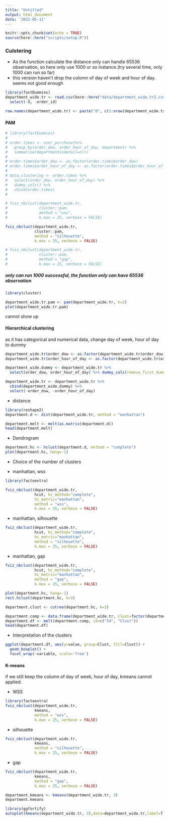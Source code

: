 ```yaml
---
title: "Untitled"
output: html_document
date: '2022-05-11'
---
```


```r
knitr::opts_chunk$set(echo = TRUE)
source(here::here("scripts/setup.R"))
```

### Culstering

* As the function calculate the distance only can handle 65536 observation, so here only use 1000 or so instance.(try several time, only 1000 can run so far)
* this version haven't  drop the colomn of day of week and hour of day. seems not good enough  

```r
library(fastDummies)
department_wide.tr <- read.csv(here::here("data/department_wide.tr2.csv")) %>%
  select(-X, -order_id)

row.names(department_wide.tr) <- paste("O", c(1:nrow(department_wide.tr)), sep="") 
```

#### PAM  


```r
# library(fastDummies)
# 
# order.times <- user_purchases%>%
#   group_by(order_dow, order_hour_of_day, department) %>%
#   summarise(departmentindetail=n())
# 
# order.times$order_dow <- as.factor(order.times$order_dow)
# order.times$order_hour_of_day <- as.factor(order.times$order_hour_of_day)
# 
# data.clustering <- order.times %>%
#   select(order_dow, order_hour_of_day) %>%
#   dummy_cols() %>%
#   cbind(order.times)
#   


```

```r
# fviz_nbclust(department_wide.tr,
#              cluster::pam,
#              method = "wss",
#              k.max = 25, verbose = FALSE)

fviz_nbclust(department_wide.tr,
             cluster::pam,
             method = "silhouette", 
             k.max = 25, verbose = FALSE)

# fviz_nbclust(department_wide.tr,
#              cluster::pam,
#              method = "gap",
#              k.max = 25, verbose = FALSE)
```
##### only can run 1000 successful, the function only can have 65536 observation

```r
library(cluster)

department_wide.tr.pam <- pam(department_wide.tr, k=2)
plot(department_wide.tr.pam)
```

cannot show up  


#### Hierarchical clustering   

as it has categorical and numerical data, change day of week, hour of day to dummy  

```r
department_wide.tr$order_dow <- as.factor(department_wide.tr$order_dow)
department_wide.tr$order_hour_of_day <- as.factor(department_wide.tr$order_hour_of_day)

department_wide.dummy <- department_wide.tr %>%
  select(order_dow, order_hour_of_day) %>% dummy_cols(remove_first_dummy = F)

department_wide.tr <- department_wide.tr %>%
  cbind(department_wide.dummy) %>%
  select(-order_dow, -order_hour_of_day)
```

- distance  
```r
library(reshape2)
department.d <- dist(department_wide.tr, method = "manhattan") 

department.melt <- melt(as.matrix(department.d))
head(department.melt)
```

- Dendrogram  

```r
department.hc <- hclust(department.d, method = "complete")
plot(department.hc, hang=-1)
```

- Choice of the number of clusters  

- manhattan, wss  

```r
library(factoextra)

fviz_nbclust(department_wide.tr,
             hcut, hc_method="complete",
             hc_metric="manhattan",
             method = "wss", 
             k.max = 25, verbose = FALSE)
```

- manhattan, silhouette  

```r
fviz_nbclust(department_wide.tr,
             hcut, hc_method="complete",
             hc_metric="manhattan",
             method = "silhouette", 
             k.max = 25, verbose = FALSE)
```

- manhattan, gap   

```r
fviz_nbclust(department_wide.tr,
             hcut, hc_method="complete",
             hc_metric="manhattan",
             method = "gap", 
             k.max = 25, verbose = FALSE)
```


```r
plot(department.hc, hang=-1)
rect.hclust(department.hc, k=3)
```

```r
department.clust <- cutree(department.hc, k=3)

```

```r
department.comp <- data.frame(department_wide.tr, Clust=factor(department.clust), Id=row.names(department_wide.tr))
department.df <- melt(department.comp, id=c("Id", "Clust"))
head(department.df)
```
- Interpretation of the clusters
```r
ggplot(department.df, aes(y=value, group=Clust, fill=Clust)) +
  geom_boxplot() +
  facet_wrap(~variable, scale='free')
```



#### K-means

if we still keep the column of day of week, hour of day, kmeans cannot applied.

- WSS 
```r
library(factoextra)
fviz_nbclust(department_wide.tr,
             kmeans,
             method = "wss", 
             k.max = 25, verbose = FALSE)

```

- silhouette
```r
fviz_nbclust(department_wide.tr,
             kmeans, 
             method = "silhouette", 
             k.max = 25, verbose = FALSE)
```

- gap  
```r
fviz_nbclust(department_wide.tr,
             kmeans,
             method = "gap", 
             k.max = 25, verbose = FALSE)
```

```r
department.kmeans <- kmeans(department_wide.tr, 3)
department.kmeans
```

```r
library(ggfortify)
autoplot(kmeans(department_wide.tr, 3),data=department_wide.tr,label=T, label.size=2, frame=TRUE)
```



